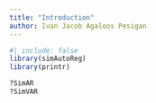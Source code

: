 ```yaml
---
title: "Introduction"
author: Ivan Jacob Agaloos Pesigan
---
```


```r
#| include: false
library(simAutoReg)
library(printr)
```

```r
?SimAR
?SimVAR
```
